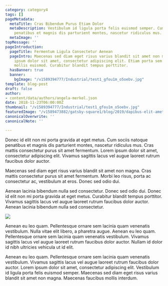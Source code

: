 ```yaml
---
category: category4
tags: []
pageMetadata:
  metaTitle: Cras Bibendum Purus Etiam Dolor
  metaDescription: Vestibulum id ligula porta felis euismod semper. Cum sociis natoque
    penatibus et magnis dis parturient montes, nascetur ridiculus mus.
  metaImage: ''
topMessage: ''
pageIntroduction:
  pageTitle: Fermentum Ligula Consectetur Aenean
  pageIntro: Maecenas sed diam eget risus varius blandit sit amet non magna. Lorem
    ipsum dolor sit amet, consectetur adipiscing elit. Etiam porta sem malesuada magna
    mollis euismod. Curabitur blandit tempus porttitor.
  hasBanner: true
  banner:
    bgImage: "/v1589394777/Industrial/test1_gfou1m_o5oebv.jpg"
template: blog-post
draft: false
author:
- content/data/authors/angela-merkel.json
date: 2018-11-23T06:00:00Z
thumbnail: "/v1589394777/Industrial/test1_gfou1m_o5oebv.jpg"
featuredImage: "/v1589473882/gatsby-square1/blog/2019/dapibus-elit-amet/sample-image-6_xnlc1c.jpg"
canonicalOverwrite: ''
canonicalNote: ''

---
```

Donec id elit non mi porta gravida at eget metus. Cum sociis natoque penatibus et magnis dis parturient montes, nascetur ridiculus mus. Cras mattis consectetur purus sit amet fermentum. Lorem ipsum dolor sit amet, consectetur adipiscing elit. Vivamus sagittis lacus vel augue laoreet rutrum faucibus dolor auctor.

Maecenas sed diam eget risus varius blandit sit amet non magna. Cras mattis consectetur purus sit amet fermentum. Morbi leo risus, porta ac consectetur ac, vestibulum at eros. Donec sed odio dui.

Aenean lacinia bibendum nulla sed consectetur. Donec sed odio dui. Donec id elit non mi porta gravida at eget metus. Curabitur blandit tempus porttitor. Vivamus sagittis lacus vel augue laoreet rutrum faucibus dolor auctor. Aenean lacinia bibendum nulla sed consectetur.

![](https://res.cloudinary.com/glinkaco/image/upload/v1565045655/Industrial/image9_wimmud.jpg)

Aenean eu leo quam. Pellentesque ornare sem lacinia quam venenatis vestibulum. Nulla vitae elit libero, a pharetra augue. Aenean eu leo quam. Pellentesque ornare sem lacinia quam venenatis vestibulum. Vivamus sagittis lacus vel augue laoreet rutrum faucibus dolor auctor. Nullam id dolor id nibh ultricies vehicula ut id elit.

Aenean eu leo quam. Pellentesque ornare sem lacinia quam venenatis vestibulum. Vivamus sagittis lacus vel augue laoreet rutrum faucibus dolor auctor. Lorem ipsum dolor sit amet, consectetur adipiscing elit. Vestibulum id ligula porta felis euismod semper. Maecenas sed diam eget risus varius blandit sit amet non magna. Maecenas faucibus mollis interdum.